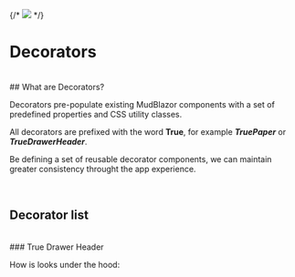 
<Meta title="Components/Decorators/Docs" />

{/* <img className="sg-img" src="assets/soa_logo_crop.png" /> */}

# Decorators

<br />
## What are Decorators?

Decorators pre-populate existing MudBlazor components with a
set of predefined properties and CSS utility classes.

All decorators are prefixed with the word **True**, for example **_TruePaper_** or **_TrueDrawerHeader_**.

Be defining a set of reusable decorator components, we can maintain greater consistency throught the app experience.

<br />

## Decorator list

<br />
### True Drawer Header

<Canvas of={TrueDrawerHeaderStories.DrawerHeader} />

How is looks under the hood:

```js
// React
<MudDrawerHeader classes={"mud-grid-item-xs-12 pl-4 pr-2 pt-2 pb-2" + classes}>
  {children}
</MudDrawerHeader>
```
